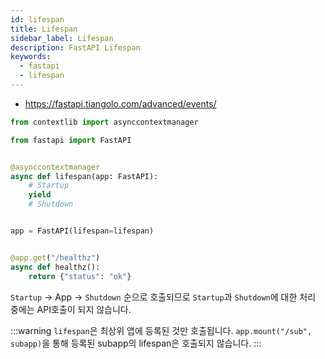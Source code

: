 ```yaml
---
id: lifespan
title: Lifespan
sidebar_label: Lifespan
description: FastAPI Lifespan
keywords:
  - fastapi
  - lifespan
---
```


- https://fastapi.tiangolo.com/advanced/events/

```python
from contextlib import asynccontextmanager

from fastapi import FastAPI


@asynccontextmanager
async def lifespan(app: FastAPI):
    # Startup
    yield
    # Shutdown


app = FastAPI(lifespan=lifespan)


@app.get("/healthz")
async def healthz():
    return {"status": "ok"}
```

`Startup` -> App -> `Shutdown` 순으로 호출되므로 `Startup`과 `Shutdown`에 대한 처리 중에는 API호출이 되지 않습니다.

:::warning
`lifespan`은 최상위 앱에 등록된 것만 호출됩니다. `app.mount("/sub", subapp)`을 통해 등록된 subapp의 lifespan은 호출되지 않습니다.
:::
